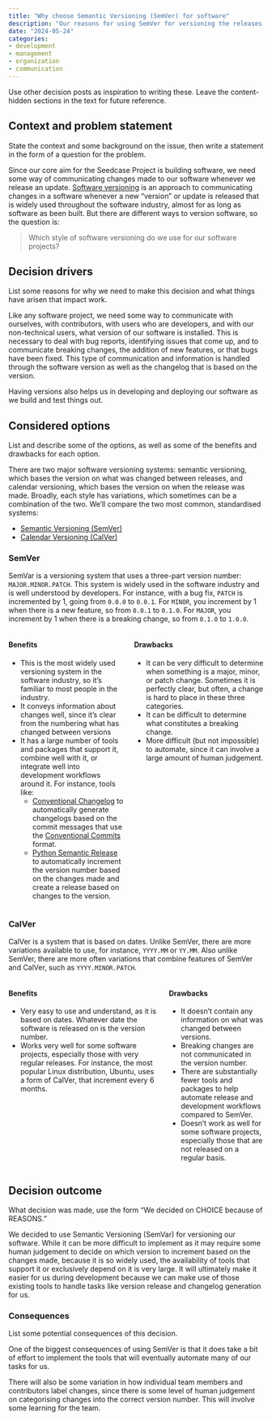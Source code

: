 ```yaml
---
title: "Why choose Semantic Versioning (SemVer) for software"
description: "Our reasons for using SemVer for versioning the releases of our software projects."
date: "2024-05-24"
categories:
- development
- management
- organization
- communication
---
```


::: content-hidden
Use other decision posts as inspiration to writing these. Leave the
content-hidden sections in the text for future reference.
:::

## Context and problem statement

::: content-hidden
State the context and some background on the issue, then write a
statement in the form of a question for the problem.
:::

Since our core aim for the Seedcase Project is building software, we
need some way of communicating changes made to our software whenever we
release an update. [Software
versioning](https://en.wikipedia.org/wiki/Software_versioning) is an
approach to communicating changes in a software whenever a new "version"
or update is released that is widely used throughout the software
industry, almost for as long as software as been built. But there are
different ways to version software, so the question is:

> Which style of software versioning do we use for our software
> projects?

## Decision drivers

::: content-hidden
List some reasons for why we need to make this decision and what things
have arisen that impact work.
:::

Like any software project, we need some way to communicate with
ourselves, with contributors, with users who are developers, and with
our non-technical users, what version of our software is installed. This
is necessary to deal with bug reports, identifying issues that come up,
and to communicate breaking changes, the addition of new features, or
that bugs have been fixed. This type of communication and information is
handled through the software version as well as the changelog that is
based on the version.

Having versions also helps us in developing and deploying our software
as we build and test things out.

## Considered options

::: content-hidden
List and describe some of the options, as well as some of the benefits
and drawbacks for each option.
:::

There are two major software versioning systems: semantic versioning,
which bases the version on what was changed between releases, and
calendar versioning, which bases the version on when the release was
made. Broadly, each style has variations, which sometimes can be a
combination of the two. We'll compare the two most common, standardised
systems:

-   [Semantic Versioning (SemVer)](https://semver.org/)
-   [Calendar Versioning (CalVer)](https://calver.org/)

### SemVer

SemVar is a versioning system that uses a three-part version number:
`MAJOR.MINOR.PATCH`. This system is widely used in the software industry
and is well understood by developers. For instance, with a bug fix,
`PATCH` is incremented by 1, going from `0.0.0` to `0.0.1`. For `MINOR`,
you increment by 1 when there is a new feature, so from `0.0.1` to
`0.1.0`. For `MAJOR`, you increment by 1 when there is a breaking
change, so from `0.1.0` to `1.0.0`.

::: columns
::: column
#### Benefits

-   This is the most widely used versioning system in the software
    industry, so it's familiar to most people in the industry.
-   It conveys information about changes well, since it's clear from the
    numbering what has changed between versions
-   It has a large number of tools and packages that support it, combine
    well with it, or integrate well into development workflows around
    it. For instance, tools like:
    -   [Conventional
        Changelog](https://github.com/conventional-changelog/conventional-changelog)
        to automatically generate changelogs based on the commit
        messages that use the [Conventional
        Commits](why-conventional-commits.qmd) format.
    -   [Python Semantic
        Release](https://python-semantic-release.readthedocs.io/en/latest/)
        to automatically increment the version number based on the
        changes made and create a release based on changes to the
        version.
:::

::: column
#### Drawbacks

-   It can be very difficult to determine when something is a major,
    minor, or patch change. Sometimes it is perfectly clear, but often,
    a change is hard to place in these three categories.
-   It can be difficult to determine what constitutes a breaking change.
-   More difficult (but not impossible) to automate, since it can
    involve a large amount of human judgement.
:::
:::

### CalVer

CalVer is a system that is based on dates. Unlike SemVer, there are more
variations available to use, for instance, `YYYY.MM` or `YY.MM`. Also
unlike SemVer, there are more often variations that combine features of
SemVer and CalVer, such as `YYYY.MINOR.PATCH`.

::: columns
::: column
#### Benefits

-   Very easy to use and understand, as it is based on dates. Whatever
    date the software is released on is the version number.
-   Works very well for some software projects, especially those with
    very regular releases. For instance, the most popular Linux
    distribution, Ubuntu, uses a form of CalVer, that increment every 6
    months.
:::

::: column
#### Drawbacks

-   It doesn't contain any information on what was changed between
    versions.
-   Breaking changes are not communicated in the version number.
-   There are substantially fewer tools and packages to help automate
    release and development workflows compared to SemVer.
-   Doesn't work as well for some software projects, especially those
    that are not released on a regular basis.
:::
:::

## Decision outcome

::: content-hidden
What decision was made, use the form "We decided on CHOICE because of
REASONS."
:::

We decided to use Semantic Versioning (SemVar) for versioning our
software. While it can be more difficult to implement as it may require
some human judgement to decide on which version to increment based on
the changes made, because it is so widely used, the availability of
tools that support it or exclusively depend on it is very large. It will
ultimately make it easier for us during development because we can make
use of those existing tools to handle tasks like version release and
changelog generation for us.

### Consequences

::: content-hidden
List some potential consequences of this decision.
:::

One of the biggest consequences of using SemVer is that it does take a
bit of effort to implement the tools that will eventually automate many
of our tasks for us.

There will also be some variation in how individual team members and
contributors label changes, since there is some level of human judgement
on categorising changes into the correct version number. This will
involve some learning for the team.
